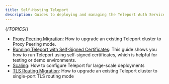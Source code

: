 ```yaml
---
title: Self-Hosting Teleport
description: Guides to deploying and managing the Teleport Auth Service and Proxy Service.
---
```


{/*TOPICS*/}

- [Proxy Peering Migration](self-hosting/proxy-peering.mdx): How to upgrade an existing Teleport cluster to Proxy Peering mode.
- [Running Teleport with Self-Signed Certificates](self-hosting/self-signed-certs.mdx): This guide shows you how to run Teleport using self-signed certificates, which is helpful for testing or demo environments.
- [Scaling](self-hosting/scaling.mdx): How to configure Teleport for large-scale deployments
- [TLS Routing Migration](self-hosting/tls-routing.mdx): How to upgrade an existing Teleport cluster to single-port TLS routing mode
